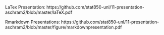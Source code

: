 LaTex Presentation:
https://github.com/stat850-unl/11-presentation-aschram2/blob/master/laTeX.pdf

Rmarkdown Presentations:
https://github.com/stat850-unl/11-presentation-aschram2/blob/master/figure/markdownpresentation.pdf
